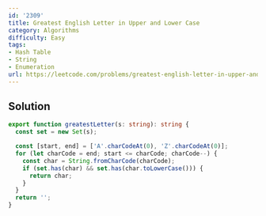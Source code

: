 ```yaml
---
id: '2309'
title: Greatest English Letter in Upper and Lower Case
category: Algorithms
difficulty: Easy
tags:
- Hash Table
- String
- Enumeration
url: https://leetcode.com/problems/greatest-english-letter-in-upper-and-lower-case
---
```


## Solution

```typescript filename="solution.ts" copy
export function greatestLetter(s: string): string {
  const set = new Set(s);

  const [start, end] = ['A'.charCodeAt(0), 'Z'.charCodeAt(0)];
  for (let charCode = end; start <= charCode; charCode--) {
    const char = String.fromCharCode(charCode);
    if (set.has(char) && set.has(char.toLowerCase())) {
      return char;
    }
  }
  return '';
}
```

